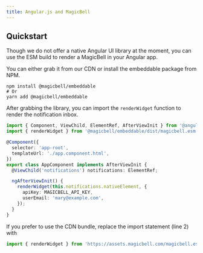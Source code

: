 ```yaml
---
title: Angular.js and MagicBell
---
```


## Quickstart

Though we do not offer a native Angular UI library at the moment, you can use
the ESM build to render a MagicBell in your Angular app.

You can either grab it from our CDN or install the embeddable package from NPM.

```shell hideHeader
npm install @magicbell/embeddable
# Or
yarn add @magicbell/embeddable
```

After grabbing the library, you can import the `renderWidget` function to render
the notification inbox.

```typescript title=Angular
import { Component, ViewChild, ElementRef, AfterViewInit } from '@angular/core';
import { renderWidget } from '@magicbell/embeddable/dist/magicbell.esm.js';

@Component({
  selector: 'app-root',
  templateUrl: './app.component.html',
})
export class AppComponent implements AfterViewInit {
  @ViewChild('notifications') notifications: ElementRef;

  ngAfterViewInit() {
    renderWidget(this.notifications.nativeElement, {
      apiKey: MAGICBELL_API_KEY,
      userEmail: 'mary@example.com',
    });
  }
}
```

If you prefer to use the CDN bundle, replace the import statement (line 2) with

```javascript hideHeader
import { renderWidget } from 'https://assets.magicbell.com/magicbell.esm.js';
```
